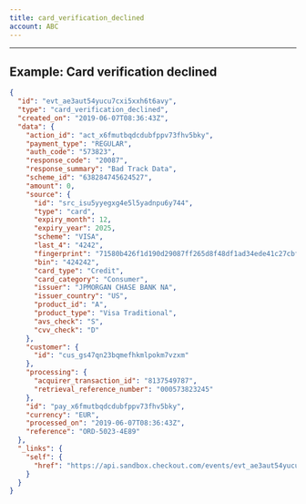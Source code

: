 ```yaml
---
title: card_verification_declined
account: ABC
---
```


---

## Example: Card verification declined

```json
{
  "id": "evt_ae3aut54yucu7cxi5xxh6t6avy",
  "type": "card_verification_declined",
  "created_on": "2019-06-07T08:36:43Z",
  "data": {
    "action_id": "act_x6fmutbqdcdubfppv73fhv5bky",
    "payment_type": "REGULAR",
    "auth_code": "573823",
    "response_code": "20087",
    "response_summary": "Bad Track Data",
    "scheme_id": "638284745624527",
    "amount": 0,
    "source": {
      "id": "src_isu5yyegxg4e5l5yadnpu6y744",
      "type": "card",
      "expiry_month": 12,
      "expiry_year": 2025,
      "scheme": "VISA",
      "last_4": "4242",
      "fingerprint": "71580b426f1d190d29087ff265d8f48df1ad34ede41c27cbff9d23c1a14d1776",
      "bin": "424242",
      "card_type": "Credit",
      "card_category": "Consumer",
      "issuer": "JPMORGAN CHASE BANK NA",
      "issuer_country": "US",
      "product_id": "A",
      "product_type": "Visa Traditional",
      "avs_check": "S",
      "cvv_check": "D"
    },
    "customer": {
      "id": "cus_gs47qn23bqmefhkmlpokm7vzxm"
    },
    "processing": {
      "acquirer_transaction_id": "8137549787",
      "retrieval_reference_number": "000573823245"
    },
    "id": "pay_x6fmutbqdcdubfppv73fhv5bky",
    "currency": "EUR",
    "processed_on": "2019-06-07T08:36:43Z",
    "reference": "ORD-5023-4E89"
  },
  "_links": {
    "self": {
      "href": "https://api.sandbox.checkout.com/events/evt_ae3aut54yucu7cxi5xxh6t6avy"
    }
  }
}
```